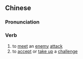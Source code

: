 {{also|应战}}
==Chinese==
{{zh-forms|s=应战}}

===Pronunciation===
{{zh-pron
|m=yìngzhàn
|c=jing3 zin3
|mn=qz,tw,xm,zz:èng-chiàn
|cat=v
}}

===Verb===
{{zh-verb}}

# to [[meet]] an [[enemy]] [[attack]]
# to [[accept]] or [[take up]] a [[challenge]]